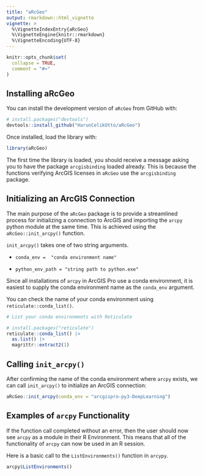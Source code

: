 ```yaml
---
title: "aRcGeo"
output: rmarkdown::html_vignette
vignette: >
  %\VignetteIndexEntry{aRcGeo}
  %\VignetteEngine{knitr::rmarkdown}
  %\VignetteEncoding{UTF-8}
---
```


```r
knitr::opts_chunk$set(
  collapse = TRUE,
  comment = "#>"
)
```

## Installing aRcGeo

You can install the development version of `aRcGeo` from GitHub with:

```r
# install.packages("devtools")
devtools::install_github("HarunCelikOtto/aRcGeo")
```

Once installed, load the library with:

```r
library(aRcGeo)
```

The first time the library is loaded, you should receive a message asking you to have the package `arcgisbinding` loaded already. This is because the functions verifying ArcGIS licenses in `aRcGeo` use the `arcgisbinding` package.

## Initializing an ArcGIS Connection

The main purpose of the `aRcGeo` package is to provide a streamlined process for initializing a connection to ArcGIS and importing the `arcpy` python module at the same time. This is achieved using the `aRcGeo::init_arcpy()` function.

`init_arcpy()` takes one of two string arguments.

-   `conda_env =  "conda environment name"`

-   `python_env_path = "string path to python.exe"`

Since all installations of `arcpy` in ArcGIS Pro use a conda environment, it is easiest to supply the conda environment name as the `conda_env` argument.

You can check the name of your conda environment using `reticulate::conda_list()`.

```r

# List your conda environments with Reticulate

# install.packages("reticulate")
reticulate::conda_list() |> 
  as.list() |> 
  magrittr::extract2(1)
```

## Calling `init_arcpy()`

After confirming the name of the conda environment where `arcpy` exists, we can call `init_arcpy()` to initialize an ArcGIS connection:

```r
aRcGeo::init_arcpy(conda_env = "arcgispro-py3-DeepLearning")
```

## Examples of `arcpy` Functionality

If the function call completed without an error, then the user should now see `arcpy` as a module in their R Environment. This means that all of the functionality of `arcpy` can now be used in an R session.

Here is a basic call to the `ListEnvironments()` function in `arcypy`.

```r
arcpy$ListEnvironments()
```
